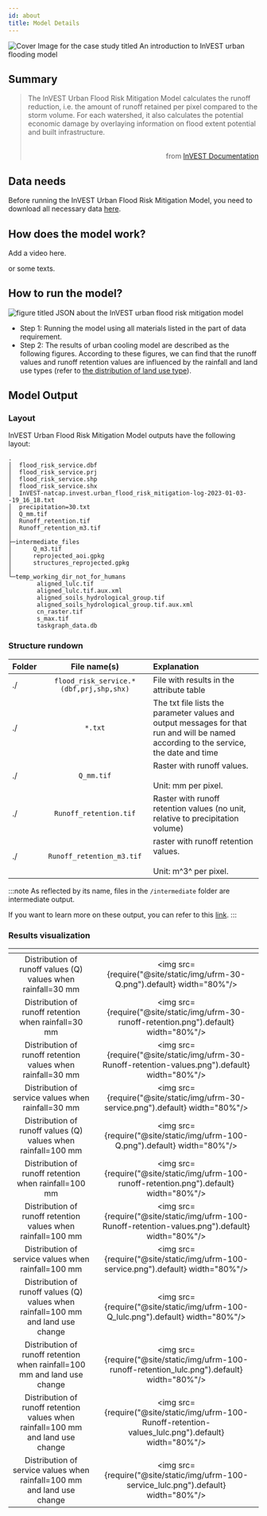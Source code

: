 ```yaml
---
id: about
title: Model Details
---
```


![Cover Image for the case study titled `An introduction to InVEST urban flooding model`](../../static/img/banner-image-invest-flooding.png)


## Summary

> The InVEST Urban Flood Risk Mitigation Model calculates the runoff reduction, i.e. the amount of runoff retained per pixel compared to the storm volume. For each watershed, it also calculates the potential economic damage by overlaying information on flood extent potential and built infrastructure. <br /> <br /> <p align="right">from [InVEST Documentation](https://invest-userguide.readthedocs.io/en/latest/urban_flood_mitigation.html)</p>

## Data needs

Before running the InVEST Urban Flood Risk Mitigation Model, you need to download all necessary data [here](https://xiaoganghe.github.io/InVEST-Cities-in-Nature/docs/Flood-Risk-Mitigation/data).


## How does the model work?
Add a video here.

or some texts.  

## How to run the model?  
![figure titled `JSON about the InVEST urban flood risk mitigation model`](../../static/img/UFRM-JSON.png)  

- Step 1: Running the model using all materials listed in the part of data requirement.  
- Step 2: The results of urban cooling model are described as the following figures. According to these figures, we can find that the runoff values and runoff retention values are influenced by the rainfall and land use types (refer to [the distribution of land use type]([https://xiaoganghe.github.io/InVEST-Cities-in-Nature/docs/Flood-Risk-Mitigation/data])).

## Model Output 

### Layout
InVEST Urban Flood Risk Mitigation Model outputs have the following layout:

```
.
│  flood_risk_service.dbf
│  flood_risk_service.prj
│  flood_risk_service.shp
│  flood_risk_service.shx
│  InVEST-natcap.invest.urban_flood_risk_mitigation-log-2023-01-03--19_16_18.txt
│  precipitation=30.txt
│  Q_mm.tif
│  Runoff_retention.tif
│  Runoff_retention_m3.tif
│
├─intermediate_files
│      Q_m3.tif
│      reprojected_aoi.gpkg
│      structures_reprojected.gpkg
│
└─temp_working_dir_not_for_humans
        aligned_lulc.tif
        aligned_lulc.tif.aux.xml
        aligned_soils_hydrological_group.tif
        aligned_soils_hydrological_group.tif.aux.xml
        cn_raster.tif
        s_max.tif
        taskgraph_data.db
```  

### Structure rundown
| Folder                                        | File name(s)                                | Explanation                               |
| :-------------------------------------------- | :------------------------------------------:| :---------------------------------------- |
| ./                                            | `flood_risk_service.*(dbf,prj,shp,shx)`     | File with results in the attribute table  |
| ./                                            | `*.txt`| The txt file lists the parameter values and output messages for that run and will be named according to the service, the date and time|
| ./                                            |  `Q_mm.tif`                                 | Raster with runoff values. <br /> <br /> Unit: mm per pixel. |
| ./                                            |  `Runoff_retention.tif`                     | Raster with runoff retention values (no unit, relative to precipitation volume)           |
| ./                                            |  `Runoff_retention_m3.tif`                  | raster with runoff retention values.<br /> <br /> Unit: m^3^ per pixel. |
 

:::note
As reflected by its name, files in the `/intermediate` folder are intermediate output. 

If you want to learn more on these output, you can refer to this [link](https://storage.googleapis.com/releases.naturalcapitalproject.org/invest-userguide/latest/urban_flood_mitigation.html#data-needs).
:::


### Results visualization

| <!-- -->                                                       | <!-- -->            |            
| :------------------------------------------------------------: | :-----------------: |
| Distribution of runoff values (Q) values when rainfall=30 mm   |<img src={require("@site/static/img/ufrm-30-Q.png").default} width="80%"/> |
| Distribution of runoff retention when rainfall=30 mm             |<img src={require("@site/static/img/ufrm-30-runoff-retention.png").default} width="80%"/> |
| Distribution of runoff retention values when rainfall=30 mm      |<img src={require("@site/static/img/ufrm-30-Runoff-retention-values.png").default} width="80%"/> |
| Distribution of service values when rainfall=30 mm             |<img src={require("@site/static/img/ufrm-30-service.png").default} width="80%"/> |
| Distribution of runoff values (Q) values when rainfall=100 mm   |<img src={require("@site/static/img/ufrm-100-Q.png").default} width="80%"/> |
| Distribution of runoff retention when rainfall=100 mm             |<img src={require("@site/static/img/ufrm-100-runoff-retention.png").default} width="80%"/> |
| Distribution of runoff retention values when rainfall=100 mm      |<img src={require("@site/static/img/ufrm-100-Runoff-retention-values.png").default} width="80%"/> |
| Distribution of service values when rainfall=100 mm             |<img src={require("@site/static/img/ufrm-100-service.png").default} width="80%"/> |
| Distribution of runoff values (Q) values when rainfall=100 mm and land use change   |<img src={require("@site/static/img/ufrm-100-Q_lulc.png").default} width="80%"/> |
| Distribution of runoff retention when rainfall=100 mm and land use change             |<img src={require("@site/static/img/ufrm-100-runoff-retention_lulc.png").default} width="80%"/> |
| Distribution of runoff retention values when rainfall=100 mm and land use change      |<img src={require("@site/static/img/ufrm-100-Runoff-retention-values_lulc.png").default} width="80%"/> |
| Distribution of service values when rainfall=100 mm and land use change             |<img src={require("@site/static/img/ufrm-100-service_lulc.png").default} width="80%"/> |


